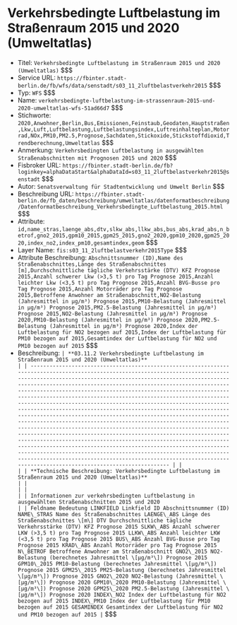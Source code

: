 # Verkehrsbedingte Luftbelastung im Straßenraum 2015 und 2020 (Umweltatlas)
- Titel: `Verkehrsbedingte Luftbelastung im Straßenraum 2015 und 2020 (Umweltatlas)` $$$
- Service URL: `https://fbinter.stadt-berlin.de/fb/wfs/data/senstadt/s03_11_2luftbelastverkehr2015` $$$
- Typ: `WFS` $$$
- Name: `verkehrsbedingte-luftbelastung-im-strassenraum-2015-und-2020-umweltatlas-wfs-51ad66d7` $$$
- Stichworte: `2020,Anwohner,Berlin,Bus,Emissionen,Feinstaub,Geodaten,Hauptstraßen,Lkw,Luft,Luftbelastung,Luftbelastungsindex,Luftreinhalteplan,Motorrad,NOx,PM10,PM2.5,Prognose,Sachdaten,Stickoxide,Stickstoffdioxid,Trendberechnung,Umweltatlas` $$$
- Anmerkung: `Verkehrsbedingten Luftbelastung in ausgewählten Straßenabschnitten mit Prognosen 2015 und 2020` $$$
- Fisbroker URL: `https://fbinter.stadt-berlin.de/fb?loginkey=alphaDataStart&alphaDataId=s03_11_2luftbelastverkehr2015@senstadt` $$$
- Autor: `Senatsverwaltung für Stadtentwicklung und Umwelt Berlin` $$$
- Beschreibung URL: `https://fbinter.stadt-berlin.de/fb_daten/beschreibung/umweltatlas/datenformatbeschreibung/Datenformatbeschreibung_Verkehrsbedingte_Luftbelastung_2015.html` $$$
- Attribute: `id,name_stras,laenge_abs,dtv,slkw_abs,llkw_abs,bus_abs,krad_abs,n_betrof,gno2_2015,gpm10_2015,gpm25_2015,gno2_2020,gpm10_2020,gpm25_2020,index_no2,index_pm10,gesamtindex,geom` $$$
- Layer Name: `fis:s03_11_2luftbelastverkehr2015Type` $$$
- Attribute Beschreibung: `Abschnittsnummer (ID),Name des Straßenabschnittes,Länge des Straßenabschnittes [m],Durchschnittliche tägliche Verkehrsstärke (DTV) KFZ Prognose 2015,Anzahl schwerer Lkw (>3,5 t) pro Tag Prognose 2015,Anzahl leichter Lkw (<3,5 t) pro Tag Prognose 2015,Anzahl BVG-Busse pro Tag Prognose 2015,Anzahl Motorräder pro Tag Prognose 2015,Betroffene Anwohner am Straßenabschnitt,NO2-Belastung (Jahresmittel in µg/m³) Prognose 2015,PM10-Belastung (Jahresmittel in µg/m³) Prognose 2015,PM2.5-Belastung (Jahresmittel in µg/m³) Prognose 2015,NO2-Belastung (Jahresmittel in µg/m³) Prognose 2020,PM10-Belastung (Jahresmittel in µg/m³) Prognose 2020,PM2.5-Belastung (Jahresmittel in µg/m³) Prognose 2020,Index der Luftbelastung für NO2 bezogen auf 2015,Index der Luftbelastung für PM10 bezogen auf 2015,Gesamtindex der Luftbelastung für NO2 und PM10 bezogen auf 2015` $$$
- Beschreibung: `| **03.11.2 Verkehrsbedingte Luftbelastung im Straßenraum 2015 und 2020 (Umweltatlas)**                                                                                                                                                                                                                                                                                                                                                                                                                                                                                                                                                                                                                                                                                                                                                                                                                                                                                                                                                                                                                                                                        |
| ------------------------------------------------------------------------------------------------------------------------------------------------------------------------------------------------------------------------------------------------------------------------------------------------------------------------------------------------------------------------------------------------------------------------------------------------------------------------------------------------------------------------------------------------------------------------------------------------------------------------------------------------------------------------------------------------------------------------------------------------------------------------------------------------------------------------------------------------------------------------------------------------------------------------------------------------------------------------------------------------------------------------------------------------------------------------------------------------------------------------------------------------------------ |
|                                                                                                                                                                                                                                                                                                                                                                                                                                                                                                                                                                                                                                                                                                                                                                                                                                                                                                                                                                                                                                                                                                                                                              |
| **Technische Beschreibung: Verkehrsbedingte Luftbelastung im Straßenraum 2015 und 2020 (Umweltatlas)**                                                                                                                                                                                                                                                                                                                                                                                                                                                                                                                                                                                                                                                                                                                                                                                                                                                                                                                                                                                                                                                       |
|                                                                                                                                                                                                                                                                                                                                                                                                                                                                                                                                                                                                                                                                                                                                                                                                                                                                                                                                                                                                                                                                                                                                                              |
|                                                                                                                                                                                                                                                                                                                                                                                                                                                                                                                                                                                                                                                                                                                                                                                                                                                                                                                                                                                                                                                                                                                                                              |
| Informationen zur verkehrsbedingten Luftbelastung in ausgewählten Straßenabschnitten 2015 und 2020                                                                                                                                                                                                                                                                                                                                                                                                                                                                                                                                                                                                                                                                                                                                                                                                                                                                                                                                                                                                                                                           |
| Feldname Bedeutung LINKFIELD Linkfield ID Abschnittsnummer (ID) NAME\_STRAS Name des Straßenabschnittes LAENGE\_ABS Länge des Straßenabschnittes \[m\] DTV Durchschnittliche tägliche Verkehrsstärke (DTV) KFZ Prognose 2015 SLKW\_ABS Anzahl schwerer LKW (>3,5 t) pro Tag Prognose 2015 LLKW\_ABS Anzahl leichter LKW (<3,5 t) pro Tag Prognose 2015 BUS\_ABS Anzahl BVG-Busse pro Tag Prognose 2015 KRAD\_ABS Anzahl Motorräder pro Tag Prognose 2015 N\_BETROF Betroffene Anwohner am Straßenabschnitt GNO2\_2015 NO2-Belastung (berechnetes Jahresmittel \[µg/m³\]) Prognose 2015 GPM10\_2015 PM10-Belastung (berechnetes Jahresmittel \[µg/m³\]) Prognose 2015 GPM25\_2015 PM25-Belastung (berechnetes Jahresmittel \[µg/m³\]) Prognose 2015 GNO2\_2020 NO2-Belastung (Jahresmittel \[µg/m³\]) Prognose 2020 GPM10\_2020 PM10-Belastung (Jahresmittel \[µg/m³\]) Prognose 2020 GPM25\_2020 PM2.5-Belastung (Jahresmittel \[µg/m³\]) Prognose 2020 INDEX\_NO2 Index der Luftbelastung für NO2 bezogen auf 2015 INDEX\_PM10 Index der Luftbelastung für PM10 bezogen auf 2015 GESAMINDEX Gesamtindex der Luftbelastung für NO2 und PM10 bezogen auf 2015 |` $$$
